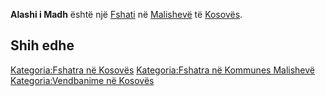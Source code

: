 {{Fshat në Kosovës
 | Emri                = Alashi i Madh
 | EmriAlt                = Alashi i Madh,Hallac i Madh,Hallaç i Madh,Veliki Alas,Veliki Alash,Veliki Alaš,Велики Алаш
 | Emri (Rasa dhanore) = 
 | Figura              = 
 | Shteti              = Kosovës
 | Komuna              = Malishevë
 | Kodi postar         = 
 | Sipërfaqja          = 

 | Popullsia           = 

 | Regj. i popullsisë  = 
 | Dend. e popullsisë  = 
 | Faqja zyrtare       = 
 <!--- Koordinatat ----> 
 | Gjerësia            = 42.50417
 | Gjatësia            = 21.08528
 | Lartësia            = 
}}
'''Alashi i Madh''' është një [[Fshati]] në [[Malishevë]] të [[Kosovës]].

<!-- == Gjeografia == -->
<!-- == Historia == -->
<!-- == Demografia == -->
== Shih edhe ==
{{Komuna Malishevë}}
{{Kosovo-Administrata-Cung}}

[[Kategoria:Fshatra në Kosovës]]
[[Kategoria:Fshatra në Kommunes Malishevë]]
[[Kategoria:Vendbanime në Kosovës]]